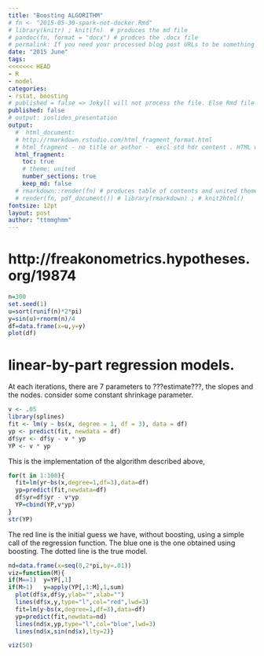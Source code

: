 ```yaml
---
title: "Boosting ALGORITHM" 
# fn <- "2015-05-30-spark-not-docker.Rmd"
# library(knitr) ; knit(fn)  # produces the md file
# pandoc(fn, format = "docx") # prodces the .docx file
# permalink: If you need your processed blog post URLs to be something other than the default /year/month/day/title.html then you can set this variable and it will be used as the final URL.
date: "2015 June"
tags:
<<<<<<< HEAD
- R
- model 
categories:
- rstat, boosting
# published = false => Jekyll will not process the file. Else Rmd file appears as a blog with html file i.e. 2 posts.
published: false 
# output: ioslides_presentation  
output:
  #  html_document:
  # http://rmarkdown.rstudio.com/html_fragment_format.html
  # html_fragment - no title or author -  excl std hdr content . HTML within larger web sites (e.g. blogs).
  html_fragment: 
    toc: true
    # theme: united
    number_sections: true
    keep_md: false
  # rmarkdown::render(fn) # produces table of contents and united theme
  # render(fn, pdf_document()) # library(rmarkdown) ; # knit2html() 
fontsize: 12pt
layout: post
author: "ttmmghmm"
---
```


# http://freakonometrics.hypotheses.org/19874

```r
n=300
set.seed(1)
u=sort(runif(n)*2*pi)
y=sin(u)+rnorm(n)/4
df=data.frame(x=u,y=y)
plot(df)
```

# linear-by-part regression models.
At each iterations, there are 7 parameters to ???estimate???, the slopes and the nodes. 
consider some constant shrinkage parameter.
```r
v <- .05 
library(splines)
fit <- lm(y ~ bs(x, degree = 1, df = 3), data = df)
yp <- predict(fit, newdata = df)
df$yr <- df$y - v * yp
YP <- v * yp
```

This is the implementation of the algorithm described above,
```r
for(t in 1:100){
  fit=lm(yr~bs(x,degree=1,df=3),data=df)
  yp=predict(fit,newdata=df)
  df$yr=df$yr - v*yp
  YP=cbind(YP,v*yp)
}
str(YP)
```

The red line is the initial guess we have, without boosting, using a simple call of the regression function. 
The blue one is the one obtained using boosting. 
The dotted line is the true model.
```r
nd=data.frame(x=seq(0,2*pi,by=.01))
viz=function(M){
if(M==1)  y=YP[,1]
if(M>1)   y=apply(YP[,1:M],1,sum)
  plot(df$x,df$y,ylab="",xlab="")
  lines(df$x,y,type="l",col="red",lwd=3)
  fit=lm(y~bs(x,degree=1,df=3),data=df)
  yp=predict(fit,newdata=nd)
  lines(nd$x,yp,type="l",col="blue",lwd=3)
  lines(nd$x,sin(nd$x),lty=2)}

viz(50)
``` 
